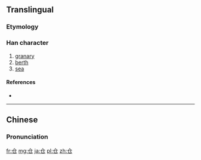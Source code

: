 {{also|倉}}
==Translingual==

===Etymology===
{{Han simp|倉}}

===Han character===
{{Han char|rn=9|rad=人|as=02|sn=4|four=|canj=人尸山 (OSU)}|ids=⿱[[人]][[㔾]]}}

# [[granary]]
# [[berth]]
# [[sea]]

====References====
* {{Han ref|kx=0092.051|hdz=10105.060|uh=4ED3|ud=20179}}

----

==Chinese==
{{zh-hanzi-box|仓|[[倉]]}}

===Pronunciation===
{{zh-pron
|m=cāng
|c=cong1
|mc=y
|oc=y
|ma=
|cat=n
}}

[[fr:仓]]
[[mg:仓]]
[[ja:仓]]
[[pl:仓]]
[[zh:仓]]